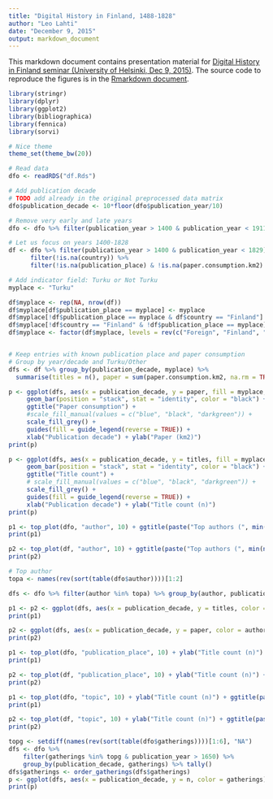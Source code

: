 ```yaml
---
title: "Digital History in Finland, 1488-1828"
author: "Leo Lahti"
date: "December 9, 2015"
output: markdown_document
---
```


This markdown document contains presentation material for [Digital History in Finland seminar (University of Helsinki, Dec 9, 2015)](http://blogs.helsinki.fi/mstolone/2015/09/21/call-for-papers-digital-history-in-finland-wednesday-9-12-2015/). The source code to reproduce the figures is in the [Rmarkdown document](https://github.com/rOpenGov/fennica/blob/master/inst/examples/20151209-HelsinkiDH.Rmd).

```r
library(stringr)
library(dplyr)
library(ggplot2)
library(bibliographica)
library(fennica)
library(sorvi)

# Nice theme
theme_set(theme_bw(20))

# Read data
dfo <- readRDS("df.Rds")

# Add publication decade
# TODO add already in the original preprocessed data matrix
dfo$publication_decade <- 10*floor(dfo$publication_year/10)

# Remove very early and late years
dfo <- dfo %>% filter(publication_year > 1400 & publication_year < 1911)
```


```r
# Let us focus on years 1400-1828
df <- dfo %>% filter(publication_year > 1400 & publication_year < 1829) %>%
      filter(!is.na(country)) %>%
      filter(!is.na(publication_place) & !is.na(paper.consumption.km2) & paper.consumption.km2 > -0.01)

# Add indicator field: Turku or Not Turku
myplace <- "Turku"

df$myplace <- rep(NA, nrow(df))
df$myplace[df$publication_place == myplace] <- myplace
df$myplace[!df$publication_place == myplace & df$country == "Finland"] <- "Finland"
df$myplace[!df$country == "Finland" & !df$publication_place == myplace] <- "Foreign"
df$myplace <- factor(df$myplace, levels = rev(c("Foreign", "Finland", "Turku")))


# Keep entries with known publication place and paper consumption
# Group by year/decade and Turku/Other
dfs <- df %>% group_by(publication_decade, myplace) %>%
  summarise(titles = n(), paper = sum(paper.consumption.km2, na.rm = TRUE))

p <- ggplot(dfs, aes(x = publication_decade, y = paper, fill = myplace, order = -as.numeric(myplace))) +
     geom_bar(position = "stack", stat = "identity", color = "black") +
     ggtitle("Paper consumption") +
     #scale_fill_manual(values = c("blue", "black", "darkgreen")) +
     scale_fill_grey() +
     guides(fill = guide_legend(reverse = TRUE)) + 
     xlab("Publication decade") + ylab("Paper (km2)")
print(p)

p <- ggplot(dfs, aes(x = publication_decade, y = titles, fill = myplace, order = -as.numeric(myplace))) +
     geom_bar(position = "stack", stat = "identity", color = "black") +
     ggtitle("Title count") +
     # scale_fill_manual(values = c("blue", "black", "darkgreen")) +
     scale_fill_grey() +
     guides(fill = guide_legend(reverse = TRUE)) +      
     xlab("Publication decade") + ylab("Title count (n)")
print(p)
```



```r
p1 <- top_plot(dfo, "author", 10) + ggtitle(paste("Top authors (", min(na.omit(dfo$publication_year)), "-", max(na.omit(dfo$publication_year)), ")", sep = "")) + ylab("Title count (n)")
print(p1)

p2 <- top_plot(df, "author", 10) + ggtitle(paste("Top authors (", min(na.omit(df$publication_year)), "-", max(na.omit(df$publication_year)), ")", sep = "")) + ylab("Title count (n)")
print(p2)
```


```r
# Top author
topa <- names(rev(sort(table(dfo$author))))[1:2]

dfs <- dfo %>% filter(author %in% topa) %>% group_by(author, publication_decade) %>% summarize(paper = sum(paper.consumption.km2, na.rm = T), titles = n())

p1 <- p2 <- ggplot(dfs, aes(x = publication_decade, y = titles, color = author)) + geom_point() + geom_line(size = 2) + scale_color_manual(values = c("blue", "red")) + ggtitle("Title count") + xlab("Publication decade") + ylab("Title count (n)")
print(p1)

p2 <- ggplot(dfs, aes(x = publication_decade, y = paper, color = author)) + geom_point() + geom_line(size = 2) + scale_color_manual(values = c("blue", "red")) + ggtitle("Paper consumption") + xlab("Publication decade") + ylab("Paper (km2)")
print(p2)
```

```r
p1 <- top_plot(dfo, "publication_place", 10) + ylab("Title count (n)") + ggtitle(paste("Top publication places (", min(na.omit(dfo$publication_year)), "-", max(na.omit(dfo$publication_year)), ")", sep = ""))
print(p1)

p2 <- top_plot(df, "publication_place", 10) + ylab("Title count (n)") + ggtitle(paste("Top publication places (", min(na.omit(df$publication_year)), "-", max(na.omit(df$publication_year)), ")", sep = ""))
print(p2)
```

```r
p1 <- top_plot(dfo, "topic", 10) + ylab("Title count (n)") + ggtitle(paste("Top themes (", min(na.omit(dfo$publication_year)), "-", max(na.omit(dfo$publication_year)), ")", sep = ""))
print(p1)

p2 <- top_plot(df, "topic", 10) + ylab("Title count (n)") + ggtitle(paste("Top themes (", min(na.omit(df$publication_year)), "-", max(na.omit(df$publication_year)), ")", sep = ""))
print(p2)
```

```r
topg <- setdiff(names(rev(sort(table(dfo$gatherings))))[1:6], "NA")
dfs <- dfo %>%
    filter(gatherings %in% topg & publication_year > 1650) %>%
    group_by(publication_decade, gatherings) %>% tally()
dfs$gatherings <- order_gatherings(dfs$gatherings)    
p <- ggplot(dfs, aes(x = publication_decade, y = n, color = gatherings)) + geom_point(size = 3) + geom_smooth(fill = "lightgray", size = 2, alpha = 0.2) + ggtitle("Top gatherings timeline") + ylim(c(0, max(dfs$n))) + xlab("Publication decade") + ylab("Title count (n)")
print(p)
```